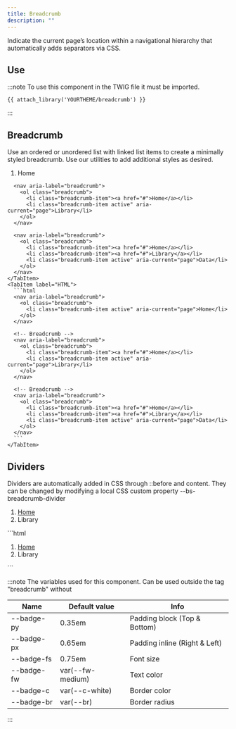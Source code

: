 ```yaml
---
title: Breadcrumb
description: ""
---
```




Indicate the current page’s location within a navigational hierarchy that automatically adds separators via CSS.

## Use

:::note
To use this component in the TWIG file it must be imported.

```twig
{{ attach_library('YOURTHEME/breadcrumb') }}
```

:::

## Breadcrumb

Use an ordered or unordered list with linked list items to create a minimally styled breadcrumb. Use our utilities to add additional styles as desired.

<div class="not-content">
  <Tabs>
    <TabItem label="Design">
      <nav aria-label="breadcrumb">
        <ol class="breadcrumb">
          <li class="breadcrumb-item active" aria-current="page">Home</li>
        </ol>
      </nav>

      <nav aria-label="breadcrumb">
        <ol class="breadcrumb">
          <li class="breadcrumb-item"><a href="#">Home</a></li>
          <li class="breadcrumb-item active" aria-current="page">Library</li>
        </ol>
      </nav>

      <nav aria-label="breadcrumb">
        <ol class="breadcrumb">
          <li class="breadcrumb-item"><a href="#">Home</a></li>
          <li class="breadcrumb-item"><a href="#">Library</a></li>
          <li class="breadcrumb-item active" aria-current="page">Data</li>
        </ol>
      </nav>
    </TabItem>
    <TabItem label="HTML">
      ```html
      <nav aria-label="breadcrumb">
        <ol class="breadcrumb">
          <li class="breadcrumb-item active" aria-current="page">Home</li>
        </ol>
      </nav>

      <!-- Breadcrumb -->
      <nav aria-label="breadcrumb">
        <ol class="breadcrumb">
          <li class="breadcrumb-item"><a href="#">Home</a></li>
          <li class="breadcrumb-item active" aria-current="page">Library</li>
        </ol>
      </nav>

      <!-- Breadcrumb -->
      <nav aria-label="breadcrumb">
        <ol class="breadcrumb">
          <li class="breadcrumb-item"><a href="#">Home</a></li>
          <li class="breadcrumb-item"><a href="#">Library</a></li>
          <li class="breadcrumb-item active" aria-current="page">Data</li>
        </ol>
      </nav>
      ```
    </TabItem>

  </Tabs>
</div>

## Dividers

Dividers are automatically added in CSS through ::before and content. They can be changed by modifying a local CSS custom property --bs-breadcrumb-divider

<div class="not-content">
  <Tabs>
    <TabItem label="Design">
      <nav style="--bs-breadcrumb-divider: '>';" aria-label="breadcrumb">
        <ol class="breadcrumb">
          <li class="breadcrumb-item">
            <a href="#">Home</a>
          </li>
          <li class="breadcrumb-item active" aria-current="page">
            Library
          </li>
        </ol>
      </nav>
    </TabItem>
    <TabItem label="HTML">
      ```html
      <nav style="--bs-breadcrumb-divider: '>';" aria-label="breadcrumb">
        <ol class="breadcrumb">
          <li class="breadcrumb-item">
            <a href="#">Home</a>
          </li>
          <li class="breadcrumb-item active" aria-current="page">
            Library
          </li>
        </ol>
      </nav>
      ```
    </TabItem>
  </Tabs>
</div>

:::note
The variables used for this component.
Can be used outside the tag "breadcrumb" without

| Name       | Default value    | Info                          |
| ---------- | ---------------- | ----------------------------- |
| --badge-py | 0.35em           | Padding block (Top & Bottom)  |
| --badge-px | 0.65em           | Padding inline (Right & Left) |
| --badge-fs | 0.75em           | Font size                     |
| --badge-fw | var(--fw-medium) | Text color                    |
| --badge-c  | var(--c-white)   | Border color                  |
| --badge-br | var(--br)        | Border radius                 |

:::
